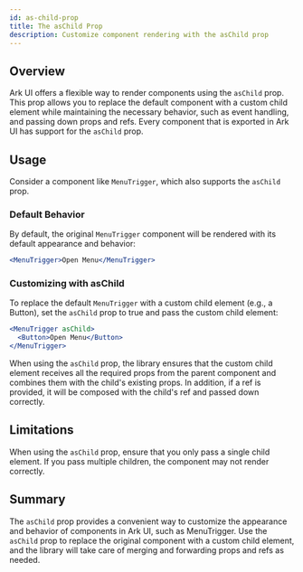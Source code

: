 ```yaml
---
id: as-child-prop
title: The asChild Prop
description: Customize component rendering with the asChild prop
---
```


## Overview

Ark UI offers a flexible way to render components using the `asChild` prop. This
prop allows you to replace the default component with a custom child element
while maintaining the necessary behavior, such as event handling, and passing
down props and refs. Every component that is exported in Ark UI has support for
the `asChild` prop.

## Usage

Consider a component like `MenuTrigger`, which also supports the `asChild` prop.

### Default Behavior

By default, the original `MenuTrigger` component will be rendered with its
default appearance and behavior:

```jsx
<MenuTrigger>Open Menu</MenuTrigger>
```

### Customizing with asChild

To replace the default `MenuTrigger` with a custom child element (e.g., a
Button), set the `asChild` prop to true and pass the custom child element:

```jsx
<MenuTrigger asChild>
  <Button>Open Menu</Button>
</MenuTrigger>
```

When using the `asChild` prop, the library ensures that the custom child element
receives all the required props from the parent component and combines them with
the child's existing props. In addition, if a ref is provided, it will be
composed with the child's ref and passed down correctly.

## Limitations

When using the `asChild` prop, ensure that you only pass a single child element.
If you pass multiple children, the component may not render correctly.

## Summary

The `asChild` prop provides a convenient way to customize the appearance and
behavior of components in Ark UI, such as MenuTrigger. Use the `asChild` prop to
replace the original component with a custom child element, and the library will
take care of merging and forwarding props and refs as needed.
